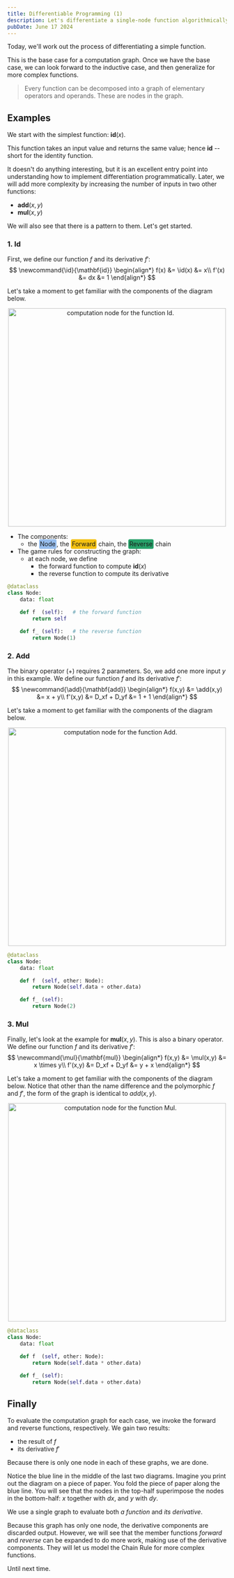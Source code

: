 ```yaml
---
title: Differentiable Programming (1)
description: Let's differentiate a single-node function algorithmically.
pubDate: June 17 2024
---
```


Today, we'll work out the process of differentiating a simple function.

This is the base case for a computation graph. Once we have the base case, we can look forward to the inductive case, and then generalize for more complex functions.

>
> Every function can be decomposed into a graph of elementary operators and operands. These are nodes in the graph.
>

## Examples

We start with the simplest function: $\mathbf{id}(x)$.

This function takes an input value and returns the same value; hence $\mathbf{id}$ -- short for the identity function.

It doesn't do anything interesting, but it is an excellent entry point into understanding how to implement differentiation programmatically. Later, we will add more complexity by increasing the number of inputs in two other functions:

- $\mathbf{add}(x,y)$
- $\mathbf{mul}(x,y)$

We will also see that there is a pattern to them. Let's get started.

### 1. Id

First, we define our function $f$ and its derivative $f'$:
$$
\newcommand{\id}{\mathbf{id}}
\begin{align*}
f(x) &= \id(x) &= x\\
f'(x) &= dx &= 1
\end{align*}
$$

Let's take a moment to get familiar with the components of the diagram below.

<div style="display:block;text-align:center">
<img
    src={nodeId.src}
    style="width:500px;height:auto;display:block;margin-left:auto;margin-right:auto" 
    alt="computation node for the function Id."
/>
</div>

- The components:
    - the <span style="background:#97BEEE;padding:0.175em;border-radius:0.25em">Node</span>, the <span style="background:#F4C111;padding:0.175em;border-radius:0.25em">Forward</span> chain, the <span style="background:#26A169;padding:0.175em;border-radius:0.25em">Reverse</span> chain
- The game rules for constructing the graph:
    - at each node, we define
        - the forward function to compute $\mathbf{id}(x)$
        - the reverse function to compute its derivative

```python
@dataclass
class Node:
    data: float

    def f  (self):   # the forward function
        return self

    def f_ (self):   # the reverse function
        return Node(1)
```

### 2. Add 

The binary operator $(+)$ requires 2 parameters. So, we add one more input $y$ in this example. We define our function $f$ and its derivative $f'$:
$$
\newcommand{\add}{\mathbf{add}}
\begin{align*}
f(x,y) &= \add(x,y) &= x + y\\
f'(x,y) &= D_xf + D_yf &= 1 + 1
\end{align*}
$$

Let's take a moment to get familiar with the components of the diagram below.

<div style="display:block;text-align:center">
<img
    src={nodeAdd.src}
    style="width:500px;height:auto;display:block;margin-left:auto;margin-right:auto" 
    alt="computation node for the function Add."
/>
</div>

```python
@dataclass
class Node:
    data: float

    def f  (self, other: Node):
        return Node(self.data + other.data)

    def f_ (self):
        return Node(2)
```

### 3. Mul

Finally, let's look at the example for $\mathbf{mul}(x,y)$. This is also a binary operator. We define our function $f$ and its derivative $f'$:
$$
\newcommand{\mul}{\mathbf{mul}}
\begin{align*}
f(x,y) &= \mul(x,y) &= x \times y\\
f'(x,y) &= D_xf + D_yf &= y + x
\end{align*}
$$

Let's take a moment to get familiar with the components of the diagram below. Notice that other than the name difference and the polymorphic $f$ and $f'$, the form of the graph is identical to $add(x,y)$.

<div style="display:block;text-align:center">
<img
    src={nodeMul.src}
    style="width:500px;height:auto;display:block;margin-left:auto;margin-right:auto" 
    alt="computation node for the function Mul."
/>
</div>


```python
@dataclass
class Node:
    data: float

    def f  (self, other: Node):
        return Node(self.data * other.data)

    def f_ (self):
        return Node(self.data + other.data)
```

## Finally

To evaluate the computation graph for each case, we invoke the forward and reverse functions, respectively. We gain two results:

- the result of $f$
- its derivative $f'$

Because there is only one node in each of these graphs, we are done.

Notice the blue line in the middle of the last two diagrams. Imagine you print out the diagram on a piece of paper. You fold the piece of paper along the blue line. You will see that the nodes in the top-half superimpose the nodes in the bottom-half: $x$ together with $dx$, and $y$ with $dy$.

We use a single graph to evaluate both *a function* and *its derivative*.

Because this graph has only one node, the derivative components are discarded output. However, we will see that the member functions *forward* and *reverse* can be expanded to do more work, making use of the derivative components. They will let us model the Chain Rule for more complex functions.

Until next time.
